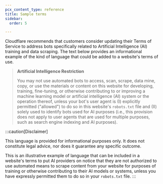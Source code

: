 ```yaml
---
pcx_content_type: reference
title: Sample terms
sidebar:
  order: 5

---
```


Cloudflare recommends that customers consider updating their Terms of Service to address bots specifically related to Artificial Intelligence (AI) training and data scraping. The text below provides an informational example of the kind of language that could be added to a website's terms of use.

> **Artificial Intelligence Restriction**
>
> You may not use automated bots to access, scan, scrape, data mine, copy, or use the materials or content on this website for developing, training, fine-tuning, or otherwise contributing to or improving a machine learning model or artificial intelligence (AI) system or the operation thereof, unless your bot's user agent is (I) explicitly permitted ("allowed") to do so in this website's `robots.txt` file and (II) solely used to identify bots used for AI purposes (i.e., this provision does not apply to user agents that are used for multiple purposes, such as search engine indexing and AI purposes).

:::caution[Disclaimer]

This language is provided for informational purposes only. It does not constitute legal advice, nor does it guarantee any specific outcome. 

This is an illustrative example of language that can be included in a website's terms to put AI providers on notice that they are not authorized to use automated means to scrape content from your website for purposes of training or otherwise contributing to their AI models or systems, unless you have expressly permitted them to do so in your `robots.txt` file. 
:::

